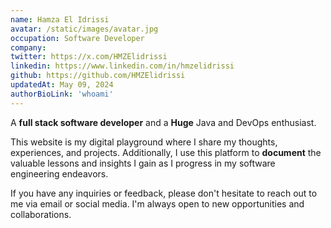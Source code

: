 ```yaml
---
name: Hamza El Idrissi
avatar: /static/images/avatar.jpg
occupation: Software Developer
company:
twitter: https://x.com/HMZElidrissi
linkedin: https://www.linkedin.com/in/hmzelidrissi
github: https://github.com/HMZElidrissi
updatedAt: May 09, 2024
authorBioLink: 'whoami'
---
```


A **full stack software developer** and a **Huge** Java and DevOps enthusiast.

This website is my digital playground where I share my thoughts, experiences, and projects. Additionally, I use this platform to **document** the valuable lessons and insights I gain as I progress in my software engineering endeavors.

If you have any inquiries or feedback, please don't hesitate to reach out to me via email or social media. I'm always open to new opportunities and collaborations.
